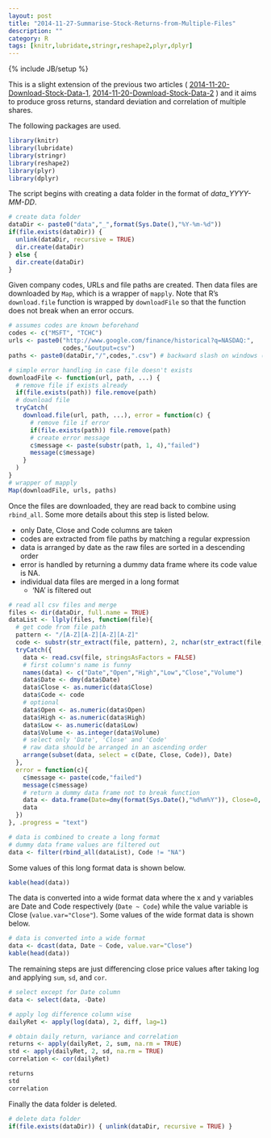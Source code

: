```yaml
---
layout: post
title: "2014-11-27-Summarise-Stock-Returns-from-Multiple-Files"
description: ""
category: R
tags: [knitr,lubridate,stringr,reshape2,plyr,dplyr]
---
```

{% include JB/setup %}

This is a slight extension of the previous two articles ( [2014-11-20-Download-Stock-Data-1](http://jaehyeon-kim.github.io/r/2014/11/20/Download-Stock-Data-1/), [2014-11-20-Download-Stock-Data-2](http://jaehyeon-kim.github.io/r/2014/11/20/Download-Stock-Data-2/) ) and it aims to produce gross returns, standard deviation and correlation of multiple shares.

The following packages are used.

```r
library(knitr)
library(lubridate)
library(stringr)
library(reshape2)
library(plyr)
library(dplyr)
```

The script begins with creating a data folder in the format of *data_YYYY-MM-DD*.

```r
# create data folder
dataDir <- paste0("data","_",format(Sys.Date(),"%Y-%m-%d"))
if(file.exists(dataDir)) {
  unlink(dataDir, recursive = TRUE)
  dir.create(dataDir)
} else {
  dir.create(dataDir)
}
```

Given company codes, URLs and file paths are created. Then data files are downloaded by `Map`, which is a wrapper of `mapply`. Note that R's `download.file` function is wrapped by `downloadFile` so that the function does not break when an error occurs.

```r
# assumes codes are known beforehand
codes <- c("MSFT", "TCHC")
urls <- paste0("http://www.google.com/finance/historical?q=NASDAQ:",
               codes,"&output=csv")
paths <- paste0(dataDir,"/",codes,".csv") # backward slash on windows (\)

# simple error handling in case file doesn't exists
downloadFile <- function(url, path, ...) {
  # remove file if exists already
  if(file.exists(path)) file.remove(path)
  # download file
  tryCatch(
    download.file(url, path, ...), error = function(c) {
      # remove file if error
      if(file.exists(path)) file.remove(path)
      # create error message
      c$message <- paste(substr(path, 1, 4),"failed")
      message(c$message)
    }
  )
}
# wrapper of mapply
Map(downloadFile, urls, paths)
```

Once the files are downloaded, they are read back to combine using `rbind_all`. Some more details about this step is listed below.

* only Date, Close and Code columns are taken
* codes are extracted from file paths by matching a regular expression
* data is arranged by date as the raw files are sorted in a descending order
* error is handled by returning a dummy data frame where its code value is NA.
* individual data files are merged in a long format
    * 'NA' is filtered out

```r
# read all csv files and merge
files <- dir(dataDir, full.name = TRUE)
dataList <- llply(files, function(file){
  # get code from file path
  pattern <- "/[A-Z][A-Z][A-Z][A-Z]"
  code <- substr(str_extract(file, pattern), 2, nchar(str_extract(file, pattern)))
  tryCatch({
    data <- read.csv(file, stringsAsFactors = FALSE)
    # first column's name is funny
    names(data) <- c("Date","Open","High","Low","Close","Volume")
    data$Date <- dmy(data$Date)
    data$Close <- as.numeric(data$Close)
    data$Code <- code
    # optional
    data$Open <- as.numeric(data$Open)
    data$High <- as.numeric(data$High)
    data$Low <- as.numeric(data$Low)
    data$Volume <- as.integer(data$Volume)
    # select only 'Date', 'Close' and 'Code'
    # raw data should be arranged in an ascending order
    arrange(subset(data, select = c(Date, Close, Code)), Date)
  },
  error = function(c){
    c$message <- paste(code,"failed")
    message(c$message)
    # return a dummy data frame not to break function
    data <- data.frame(Date=dmy(format(Sys.Date(),"%d%m%Y")), Close=0, Code="NA")
    data
  })
}, .progress = "text")

# data is combined to create a long format
# dummy data frame values are filtered out
data <- filter(rbind_all(dataList), Code != "NA")
```

Some values of this long format data is shown below.

```r
kable(head(data))
```

The data is converted into a wide format data where the x and y variables are Date and Code respectively (`Date ~ Code`) while the value variable is Close (`value.var="Close"`). Some values of the wide format data is shown below.

```r
# data is converted into a wide format
data <- dcast(data, Date ~ Code, value.var="Close")
kable(head(data))
```

The remaining steps are just differencing close price values after taking log and applying `sum`, `sd`, and `cor`.

```r
# select except for Date column
data <- select(data, -Date)

# apply log difference column wise
dailyRet <- apply(log(data), 2, diff, lag=1)

# obtain daily return, variance and correlation
returns <- apply(dailyRet, 2, sum, na.rm = TRUE)
std <- apply(dailyRet, 2, sd, na.rm = TRUE)
correlation <- cor(dailyRet)

returns
std
correlation
```

Finally the data folder is deleted.

```r
# delete data folder
if(file.exists(dataDir)) { unlink(dataDir, recursive = TRUE) }
```